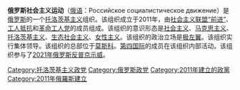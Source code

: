 '''俄罗斯社会主义运动'''（[[俄语|俄语]]：Российское социалистическое движение）是[[俄罗斯|俄罗斯]]的一个[[托洛茨基主义|托洛茨基主义]]组织。该组织成立于2011年，由[[社会主义联盟“前进”|社会主义联盟“前进”]]、[[工人抵抗_(俄罗斯)|工人抵抗]]和[[革命工人党_(俄罗斯)|革命工人党]]的成员组成。该组织的意识形态是[[社会主义|社会主义]]、[[马克思主义|马克思主义]]、[[托洛茨基主义|托洛茨基主义]]、[[生态社会主义|生态社会主义]]、[[女性主义|女性主义]]。该组织的政治立场是[[极左翼|极左翼]]。该组织实行集体领导。该组织的总部位于[[莫斯科|莫斯科]]。[[第四国际|第四国际]]的成员在该组织内部活动。该组织参与了[[2021年俄罗斯反普京示威|2021年俄罗斯反普京示威]]。

[[Category:托洛茨基主义政党|Category:托洛茨基主义政党]]
[[Category:俄罗斯政党|Category:俄罗斯政党]]
[[Category:2011年建立的政黨|Category:2011年建立的政黨]]
[[Category:2011年俄羅斯建立|Category:2011年俄羅斯建立]]